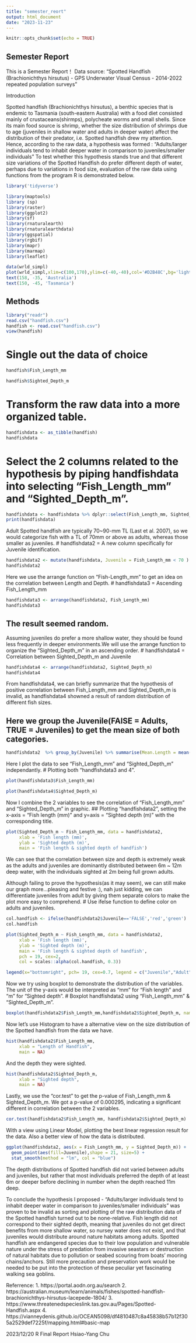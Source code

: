 ```yaml
---
title: "semester_reort"
output: html_document
date: "2023-11-23"
---
```


```r
knitr::opts_chunk$set(echo = TRUE)
```

## Semester Report 
This is a Semester Report！
Data source: "Spotted Handfish (Brachionichthys hirsutus) - GPS Underwater Visual Census - 2014-2022 repeated population surveys"


Introduction

  Spotted handfish (Brachionichthys hirsutus), a benthic species that is endemic to Tasmania (south-eastern Australia) with a food diet consisted mainly of crustaceans(shirmps), polycheate worms and small shells. 
  Since its main food source is shrimp, whether the size distribution of shrimps due to age (juveniles in shallow water and adults in deeper water) affect the distribution of their predator, i.e. Spotted handfish drew my attention.
  Hence, according to the raw data, a hypothesis was formed : "Adults/larger individuals tend to inhabit deeper water in comparison to juveniles/smaller individuals" 
To test whether this hypothesis stands true and that different size variations of the Spotted Handfish do prefer different depth of water, perhaps due to variations in food size, evaluation of the raw data using functions from the program R is demonstrated below.

```r
library('tidyverse')
```

```r
library(maptools)
library (sp)
library(raster)
library(ggplot2)
library(sf)
library(rnaturalearth)
library(rnaturalearthdata)
library(ggspatial)
library(rgbif)
library(mapr) 
library(marmap)
library(leaflet)
```

```r
data(wrld_simpl) 
plot(wrld_simpl,xlim=c(100,170),ylim=c(-40,-40),col='#D2B48C',bg='lightblue')
text(158, -35, 'Australia')
text(150, -45, 'Tasmania')
```


## Methods
```r
library("readr")
read.csv("handfish.csv")
handfish <- read.csv("handfish.csv")
view(handfish)
```

# Single out the data of choice
```r
handfish$Fish_Length_mm
```

```r
handfish$Sighted_Depth_m
```

# Transform the raw data into a more organized table.
```r
handfishdata <- as_tibble(handfish)
handfishdata
```
# Select the 2 columns related to the hypothesis by piping handfishdata into selecting "Fish_Length_mm" and "Sighted_Depth_m".
```r
handfishdata <- handfishdata %>% dplyr::select(Fish_Length_mm, Sighted_Depth_m)
print(handfishdata)
```

  Adult Spotted handfish are typically 70~90-mm TL (Last et al. 2007), so we would categorize fish with a TL of 70mm or above as adults, whereas those smaller as juveniles.
# handfishdata2 = A new column specifically for Juvenile identification.
```r
handfishdata2 <- mutate(handfishdata, Juvenile = Fish_Length_mm < 70 )
handfishdata2
```

  Here we use the arrange function on "Fish-Length_mm" to get an idea on the correlation between Length and Depth.
# handfishdata3 = Ascending Fish_Length_mm
```r
handfishdata3 <- arrange(handfishdata2, Fish_Length_mm)
handfishdata3
```

## The result seemed random.
  Assuming juveniles do prefer a more shallow water, they should be found less frequently in deeper environments.We will use the arrange function to organize the "Sighted_Depth_m" in an ascending order.
# handfishdata4 = Correlation between Sighted_Depth_m and Juvenile
```r
handfishdata4 <- arrange(handfishdata2, Sighted_Depth_m)
handfishdata4
```
  From handfishdata4, we can briefly summarize that the hypothesis of positive correlation between Fish_Length_mm and Sighted_Depth_m is invalid, as handfishdata4 showned a result of random distribution of different fish sizes.

## Here we group the Juvenile(FAlSE = Adults, TRUE = Juveniles) to get the mean size of both categories.
```r
handfishdata2  %>% group_by(Juvenile) %>% summarise(Mean.Length = mean(Fish_Length_mm))
```

  Here I plot the data to see "Fish_Length_mm" and "Sighted_Depth_m" independantly.
# Plotting both "handfishdata3 and 4".
```r
plot(handfishdata3$Fish_Length_mm)
```

```r
plot(handfishdata4$Sighted_Depth_m)
```

  Now I combine the 2 variables to see the correlation of "Fish_Length_mm" and "Sighted_Depth_m" in graphic.
## Plotting "handfishdata2", setting the x-axis = "Fish length (mm)" and y=axis = "Sighted depth (m)" with the corresponding title.

```r
plot(Sighted_Depth_m ~ Fish_Length_mm, data = handfishdata2,
     xlab = 'Fish length (mm)', 
     ylab = 'Sighted depth (m)',
     main = 'Fish length & sighted depth of handfish')
```

  We can see that the correlation between size and depth is extremely weak as the adults and juveniles are dominantly distributed between 6m ~ 12m deep water, with the individuals sighted at 2m being full grown adults.

  Although failing to prove the hypothesis(as it may seem), we can still make our graph more...pleasing and festive :), nah just kidding, we can differentiate juveniles from adult by giving them separate colors to make the plot more easy to comprehend. 
# Use ifelse function to define color on adults and juveniles.
```r
col.handfish <- ifelse(handfishdata2$Juvenile=='FALSE','red','green')
col.handfish
```

```r
plot(Sighted_Depth_m ~ Fish_Length_mm, data = handfishdata2,
     xlab = 'Fish length (mm)', 
     ylab = 'Sighted depth (m)',
     main = 'Fish length & sighted depth of handfish',
     pch = 19, cex=2,
     col = scales::alpha(col.handfish, 0.3))

legend(x="bottomright", pch= 19, cex=0.7, legend = c("Juvenile","Adult"), col=levels(as.factor(scales::alpha(col.handfish, 0.2))))
```

  Now we try using boxplot to demonstrate the distribution of the variables.
  The unit of the y-axis would be interpreted as "mm" for "Fish length" and "m" for "Sighted depth".
# Boxplot handfishdata2 using "Fish_Length_mm" & "Sighted_Depth_m".
```r
boxplot(handfishdata2$Fish_Length_mm,handfishdata2$Sighted_Depth_m, names = c("Fish length", "Sighted depth"), main = "Handfish length & sighted depth")

```

  Now let's use Histogram to have a alternative view on the size distribution of the Spotted handfish from the data we have.
```r
hist(handfishdata2$Fish_Length_mm, 
     xlab = "Length of Handfish",
     main = NA)
```

  And the depth they were sighted.
```r
hist(handfishdata2$Sighted_Depth_m, 
     xlab = "Sighted depth",
     main = NA)
```

Lastly, we use the "cor.test" to get the p-value of Fish_Length_mm & Sighted_Depth_m.
We got a p-value of 0.000295, indicating a significant different in correlation between the 2 variables.
```r
cor.test(handfishdata2$Fish_Length_mm, handfishdata2$Sighted_Depth_m)
```
With a view using Linear Model, plotting the best linear regression result for the data. Also a better view of how the data is distributed. 
```r
ggplot(handfishdata2, aes(x = Fish_Length_mm, y = Sighted_Depth_m)) +
  geom_point(aes(fill=Juvenile),shape = 21, size=5) +
  stat_smooth(method = "lm", col = "blue")
```


  The depth distributions of Spotted handfish did not varied between adults and juveniles, but rather that most individuals preferred the depth of at least 6m or deeper before declining in number when the depth reached 11m deep.

  To conclude the hypothesis I proposed - "Adults/larger individuals tend to inhabit deeper water in comparison to juveniles/smaller individuals" was proven to be invalid as sorting and plotting of the raw distribution data of the Spotted handfish turned out to be none-relative. Fish length did not correspond to their sighted depth, meaning that juveniles do not get direct benefits from more shallow water, so nursey water does not exist, and that juveniles would distribute around nature habitats among adults.
Spotted handfish are endangered species due to their low population and vulnerable nature under the stress of predation from invasive seastars or destruction of natural habitats due to pollution or seabed scouring from boats' mooring chains/anchors. Still more precaution and preservation work would be needed to be put into the protection of these peculiar yet fascinating walking sea goblins.



Referrence:
1. https://portal.aodn.org.au/search
2. https://australian.museum/learn/animals/fishes/spotted-handfish-brachionichthys-hirsutus-lacepede-1804/
3. https://www.threatenedspecieslink.tas.gov.au/Pages/Spotted-Handfish.aspx
4. https://vianneydenis.github.io/OCEAN5098/df4810487c8a45838b57b12f305a2529def7225f/mapping.html#basic-map




2023/12/20 R Final Report
Hsiao-Yang Chu
